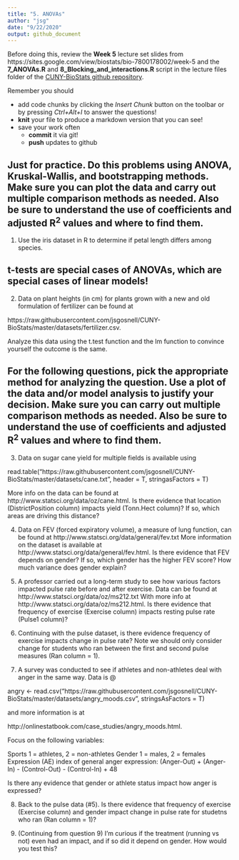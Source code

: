 ```yaml
---
title: "5. ANOVAs"
author: "jsg"
date: "9/22/2020"
output: github_document
---
```

Before doing this, review the **Week 5** lecture set slides from 
https://sites.google.com/view/biostats/bio-7800178002/week-5 and
the  **7_ANOVAs.R** and **8_Blocking_and_interactions.R** script in the lecture files folder of the
[CUNY-BioStats github repository](https://github.com/jsgosnell/CUNY-BioStats).

Remember you should

* add code chunks by clicking the *Insert Chunk* button on the toolbar or by
pressing *Ctrl+Alt+I* to answer the questions!
* **knit** your file to produce a markdown version that you can see!
* save your work often 
  * **commit** it via git!
  * **push** updates to github
  
## Just for practice. Do this problems using ANOVA, Kruskal-Wallis, and bootstrapping methods.  Make sure you can plot the data and carry out multiple comparison methods as needed. Also be sure to understand the use of coefficients and adjusted R^2^ values and where to find them. 

1. Use the iris dataset in R to determine if petal length differs among species.  

## t-tests are special cases of ANOVAs, which are special cases of linear models!

2. Data on plant heights (in cm) for plants grown with a new and old formulation 
of fertilizer can be found at

https://raw.githubusercontent.com/jsgosnell/CUNY-BioStats/master/datasets/fertilizer.csv.

Analyze this data using the t.test function and the lm function to convince yourself the outcome is the same.


## For the following questions, pick the appropriate method for analyzing the question.  Use a plot of the data and/or model analysis to justify your decision.  Make sure you can carry out multiple comparison methods as needed. Also be sure to understand the use of coefficients and adjusted R^2^ values and where to find them.

3. Data on sugar cane yield for multiple fields is available using 

read.table("https://raw.githubusercontent.com/jsgosnell/CUNY-BioStats/master/datasets/cane.txt", 
header = T, stringasFactors = T)

More info on the data can be found at 
http://www.statsci.org/data/oz/cane.html.
Is there evidence that location (DistrictPosition column) impacts yield 
(Tonn.Hect column)?  If so, which areas are driving this distance?

4. Data on FEV (forced expiratory volume), a measure of lung function, can be 
found at 
http://www.statsci.org/data/general/fev.txt
More information on the dataset is available at 
http://www.statsci.org/data/general/fev.html.
Is there evidence that FEV depends on gender? If so, which gender has the higher
FEV score?  How much variance does gender explain? 

5. A professor carried out a long-term study to see how various factors impacted
pulse rate before and after exercise.  Data can be found at 
http://www.statsci.org/data/oz/ms212.txt
With more info at 
http://www.statsci.org/data/oz/ms212.html.
Is there evidence that frequency of exercise (Exercise column) impacts resting
pulse rate (Pulse1 column)?

6. Continuing with the pulse dataset, is there evidence frequency of exercise
impacts change in pulse rate?  Note we should only consider change for students 
who ran between the first and second pulse measures (Ran column = 1).

7. A survey was conducted to see if athletes and non-athletes deal with anger in
the same way.  Data is @

angry <- read.csv("https://raw.githubusercontent.com/jsgosnell/CUNY-BioStats/master/datasets/angry_moods.csv", stringsAsFactors = T)

and more information is at 

http://onlinestatbook.com/case_studies/angry_moods.html.

Focus on the following variables:

Sports
1 = athletes, 2 = non-athletes
Gender
1 = males, 2 = females
Expression (AE)
index of general anger expression: 
(Anger-Out) + (Anger-In) - (Control-Out) - (Control-In) + 48

Is there any evidence that gender or athlete status impact how anger is expressed?

8. Back to the pulse data (#5).  Is there evidence that frequency of exercise
(Exercise column) and gender impact change in pulse rate for studetns who ran 
(Ran column = 1)?

9. (Continuing from question 9) I’m curious if the treatment (running vs not) even had an impact, and if so did it depend on gender. How would you test this?  

